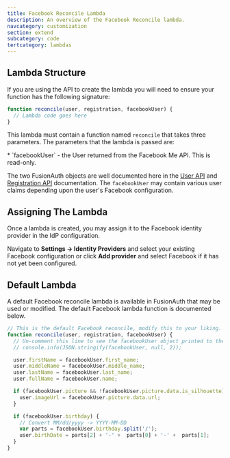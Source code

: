 ```yaml
---
title: Facebook Reconcile Lambda
description: An overview of the Facebook Reconcile lambda.
navcategory: customization
section: extend
subcategory: code
tertcategory: lambdas
---
```


<ReconcileLambdaIntro identity_provider_name="Facebook" prefix="a" />

## Lambda Structure

If you are using the API to create the lambda you will need to ensure your function has the following signature:

```javascript
function reconcile(user, registration, facebookUser) {
  // Lambda code goes here
}
```

This lambda must contain a function named `reconcile` that takes three parameters. The parameters that the lambda is passed are:

<ReconcileLambdaUserRegistrationParameters />
* `facebookUser` - the User returned from the Facebook Me API. This is read-only.

The two FusionAuth objects are well documented here in the [User API](/docs/apis/users) and [Registration API](/docs/apis/registrations) documentation. The `facebookUser` may contain various user claims depending upon the user's Facebook configuration.

## Assigning The Lambda

Once a lambda is created, you may assign it to the Facebook identity provider in the IdP configuration.

Navigate to <strong>Settings -> Identity Providers</strong> and select your existing Facebook configuration or click <strong>Add provider</strong> and select Facebook if it has not yet been configured.

## Default Lambda

A default Facebook reconcile lambda is available in FusionAuth that may be used or modified. The default Facebook lambda function is documented below.

```javascript
// This is the default Facebook reconcile, modify this to your liking.
function reconcile(user, registration, facebookUser) {
  // Un-comment this line to see the facebookUser object printed to the event log
  // console.info(JSON.stringify(facebookUser, null, 2));

  user.firstName = facebookUser.first_name;
  user.middleName = facebookUser.middle_name;
  user.lastName = facebookUser.last_name;
  user.fullName = facebookUser.name;

  if (facebookUser.picture && !facebookUser.picture.data.is_silhouette) {
    user.imageUrl = facebookUser.picture.data.url;
  }

  if (facebookUser.birthday) {
    // Convert MM/dd/yyyy -> YYYY-MM-DD
    var parts = facebookUser.birthday.split('/');
    user.birthDate = parts[2] + '-' +  parts[0] + '-' +  parts[1];
  }
}
```

